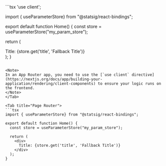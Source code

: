 <Tabs>
<Tab title="App Router">
```tsx
'use client';

import { useParameterStore} from "@statsig/react-bindings";

export default function Home() {
  const store = useParameterStore("my_param_store");

  return (
    <div>
      Title: {store.get('title', 'Fallback Title')}
    </div>
  );
}
```

<Note>
In an App Router app, you need to use the [`use client` directive](https://nextjs.org/docs/app/building-your-application/rendering/client-components) to ensure your logic runs on the frontend.
</Note>
</Tab>

<Tab title="Page Router">
```tsx
import { useParameterStore} from "@statsig/react-bindings";

export default function Home() {
  const store = useParameterStore("my_param_store");

  return (
    <div>
      Title: {store.get('title', 'Fallback Title')}
    </div>
  );
}
```
</Tab>
</Tabs>
